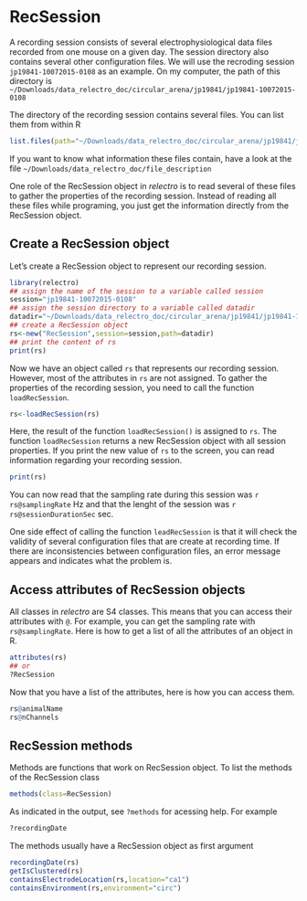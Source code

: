 # RecSession

A recording session consists of several electrophysiological data files recorded from one mouse on a given day.
The session directory also contains several other configuration files. 
We will use the recroding session `jp19841-10072015-0108` as an example.
On my computer, the path of this directory is
`~/Downloads/data_relectro_doc/circular_arena/jp19841/jp19841-10072015-0108`

The directory of the recording session contains several files. You can list them from within R

```R
list.files(path="~/Downloads/data_relectro_doc/circular_arena/jp19841/jp19841-10072015-0108")
```

If you want to know what information these files contain, have a look at the file `~/Downloads/data_relectro_doc/file_description`


One role of the RecSession object in *relectro* is to read several of these files to gather the properties of the recording session.
Instead of reading all these files while programing, you just get the information directly from the RecSession object.

## Create a RecSession object

Let's create a RecSession object to represent our recording session.

```r
library(relectro)
## assign the name of the session to a variable called session
session="jp19841-10072015-0108"
## assign the session directory to a variable called datadir
datadir="~/Downloads/data_relectro_doc/circular_arena/jp19841/jp19841-10072015-0108"
## create a RecSession object
rs<-new("RecSession",session=session,path=datadir)
## print the content of rs
print(rs)
```

Now we have an object called `rs` that represents our recording session.
However, most of the attributes in `rs` are not assigned.
To gather the properties of the recording session, you need to call the function `loadRecSession`.

```R
rs<-loadRecSession(rs)
```

Here, the result of the function `loadRecSession()` is assigned to `rs`.
The function `loadRecSession` returns a new RecSession object with all session properties.
If you print the new value of `rs` to the screen, you can read information regarding your recording session.

```R
print(rs)
```

You can now read that the sampling rate during this session was `r rs@samplingRate` Hz and that the lenght of the session was `r rs@sessionDurationSec` sec.

One side effect of calling the function `leadRecSession` is that it will check the validity of several configuration files that are create at recording time.
If there are inconsistencies between configuration files, an error message appears and indicates what the problem is.

## Access attributes of RecSession objects

All classes in *relectro* are S4 classes. 
This means that you can access their attributes with `@`.
For example, you can get the sampling rate with `rs@samplingRate`. 
Here is how to get a list of all the attributes of an object in R.
```R
attributes(rs)
## or
?RecSession
```
Now that you have a list of the attributes, here is how you can access them.
```R
rs@animalName
rs@nChannels
```

## RecSession methods
Methods are functions that work on RecSession object. To list the methods of the RecSession class
```R
methods(class=RecSession)
```
As indicated in the output, see `?methods` for acessing help.
For example
```R
?recordingDate
```

The methods usually have a RecSession object as first argument
``` R
recordingDate(rs)
getIsClustered(rs)
containsElectrodeLocation(rs,location="ca1")
containsEnvironment(rs,environment="circ")
```

